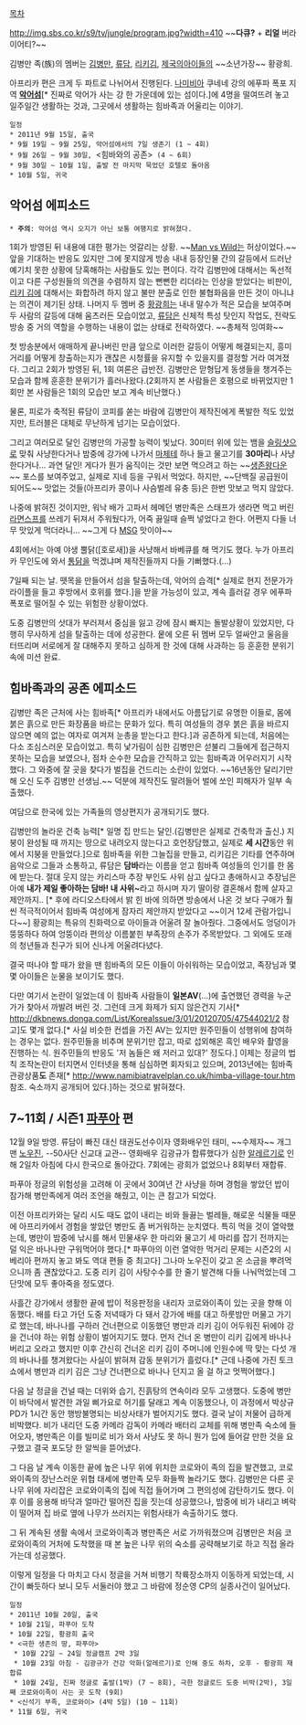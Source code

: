 [[목차]]

http://img.sbs.co.kr/s9/tv/jungle/program.jpg?width=410
~~'''다큐?''' + '''리얼''' 버라이어티?~~

김병만 족(族)의 멤버는 [[김병만]], [[류담]], [[리키김]], [[제국의아이들]]의 ~~소년가장~~ 황광희.

아프리카 편은 크게 두 파트로 나뉘어서 진행된다. [[나미비아]] 쿠네네 강의 에푸파 폭포 지역 '''[[악어]]섬'''[* 진짜로 악어가 사는 강 한 가운데에 있는 섬이다.]에 4명을 떨여뜨려 놓고 일주일간 생활하는 것과, 그곳에서 생활하는 힘바족과 어울리는 이야기.

 일정
 * 2011년 9월 15일, 출국
 * 9월 19일 ~ 9월 25일, 악어섬에서의 7일 생존기 (1 ~ 4회)
 * 9월 26일 ~ 9월 30일, <힘바와의 공존> (4 ~ 6회)
 * 9월 30일 ~ 10월 1일, 출발 전 마지막 묵었던 호텔로 돌아옴
 * 10월 5일, 귀국

== 악어섬 에피소드 ==
 * '''주의''': 악어섬 역시 오지가 아닌 보통 여행지로 밝혀졌다.

1회가 방영된 뒤 내용에 대한 평가는 엇갈리는 상황. ~~[[Man vs Wild]]는 허상이었다.~~ 앞을 기대하는 반응도 있지만 그에 못지않게 방송 내내 등장인물 간의 갈등에서 드러난 예기치 못한 상황에 당혹해하는 사람들도 있는 편이다. 각각 김병만에 대해서는 독선적이고 다른 구성원들의 의견을 수렴하지 않는 뻔뻔한 리더라는 인상을 받았다는 비판이, [[리키 김]]에 대해서는 화합하려 하지 않고 불만 분출로 인한 불협화음을 만든 것이 아니냐는 의견이 제기된 상태. 나머지 두 멤버 중 [[황광희]]는 내내 말수가 적은 모습을 보여주며 두 사람의 갈등에 대해 움츠러든 모습이었고, [[류담]]은 신체적 특성 탓인지 작업도, 전략도 방송 중 거의 역할을 수행하는 내용이 없는 상태로 전락하였다. ~~총체적 잉여화~~

첫 방송분에서 애매하게 끝나버린 만큼 앞으로 이러한 갈등이 어떻게 해결되는지, 흥미거리를 어떻게 창출하는지가 괜찮은 시청률을 유지할 수 있을지를 결정할 거라 여겨졌다. 그리고 2회가 방영된 뒤, 1회 여론은 급반전. 김병만은 맏형답게 동생들을 챙겨주는 모습과 함께 훈훈한 분위기가 흘러나왔다.(2회까지 본 사람들은 호평으로 바뀌었지만 1회만 본 사람들은 1회의 모습만 보고 계속 비난했다.)

물론, 피로가 축적된 류담이 코피를 쏟는 바람에 김병만이 제작진에게 폭발한 적도 있었지만, 트러블은 대체로 무난하게 넘기는 모습이었다.

그리고 여러모로 달인 김병만의 가공할 능력이 빛났다. 30미터 위에 있는 뱀을 [[슬링샷]]으로 맞춰 사냥한다거나 밤중에 강가에 나가서 [[마체테]] 하나 들고 물고기를 '''30마리'''나 사냥한다거나… 과연 달인! 게다가 뭔가 움직이는 것만 보면 먹으려고 하는 ~~[[생존왕]]다운~~ 포스를 보여주었고, 실제로 지네 등을 구워서 먹었다. 하지만, ~~단백질 공급원이 되어도~~ 맛없는 것들(아프리카 콩이나 사슴벌레 유충 등)은 한번 맛보고 먹지 않았다.

나중에 밝혀진 것이지만, 워낙 배가 고파서 헤메던 병만족은 스태프가 생라면 먹고 버린 [[라면스프]]를 쓰레기 뒤져서 주워뒀다가, 어죽 끓일때 슬쩍 넣었다고 한다. 어쩐지 다들 너무 맛있게 먹더라니… ~~그게 다 [[MSG]] 맛이야~~

4회에서는 아예 야생 뿔닭([호로새])을 사냥해서 바베큐를 해 먹기도 했다. 누가 아프리카 무인도에 와서 [[통닭]]을 먹겠냐며 제작진들까지 다들 기뻐했다.(…)

7일째 되는 날. 뗏목을 만들어서 섬을 탈출하는데, 악어의 습격[* 실제로 현지 전문가가 라이플을 들고 후방에서 호위를 했다.]을 받을 가능성이 있고, 계속 흘러갈 경우 에푸파 폭포로 떨어질 수 있는 위험한 상황이었다.

도중 김병만의 삿대가 부러져서 중심을 잃고 강에 잠시 빠지는 돌발상황이 있었지만, 다행히 무사하게 섬을 탈출하는 데에 성공한다. 뭍에 오른 뒤 멤버 모두 얼싸안고 울음을 터뜨리며 서로에게 잘 대해주지 못하고 심하게 한 것에 대해 사과하는 등 훈훈한 분위기 속에 미션 완료.

== 힘바족과의 공존 에피소드 ==
김병만 족은 근처에 사는 힘바족[* 아프리카 내에서도 아름답기로 유명한 이들로, 몸에 붉은 흙으로 만든 화장품을 바르는 문화가 있다. 특히 여성들의 경우 붉은 흙을 바르지 않으면 예의 없는 여자로 여겨져 눈총을 받는다고 한다.]과 공존하게 되는데, 처음에는 다소 조심스러운 모습이었고. 특히 낯가림이 심한 김병만은 섣불리 그들에게 접근하지 못하는 모습을 보였으나, 점차 순수한 모습을 간직하고 있는 힘바족과 어우러지기 시작했다. 그 와중에 잘 곳을 찾다가 벌집을 건드리는 소란이 있었다. ~~16년동안 달리기만 해 오신 도주 김병만 선생님.~~ 덕분에 제작진도 말려들어 벌에 쏘인 피해자가 일부 속출했다.

여담으로 한국에 있는 가족들의 영상편지가 공개되기도 했다.

김병만의 놀라운 건축 능력[* 일명 집 만드는 달인.(김병만은 실제로 건축학과 출신.) 지붕이 완성될 때 까지는 땅으로 내려오지 않는다고 호언장담했고, 실제로 '''세 시간'''동안 위에서 지붕을 만들었다.]으로 힘바족을 위한 그늘집을 만들고, 리키김은 기타를 연주하며 음악으로 그들과 소통하고, 류담은 '''담바'''라는 이름을 얻고 힘바족 여성들의 인기를 한 몸에 받는다. 절대 웃지 않는 카리스마 추장 부인도 사위 삼고 싶다고 총애하시고 추장님은 아예 '''내가 제일 좋아하는 담바! 내 사위~'''라고 하시며 자기 딸이랑 결혼해서 함께 살자고 제안까지.. [* 후에 라디오스타에서 밝 힌 바에 의하면 방송에서 나온 것 보다 구애가 훨씬 적극적이어서 힘바족 여성에게 잠자리 제안까지 받았다고 ~~이거 12세 관람가입니다~~] 황광희는 특유의 친화력으로 아이들과 어울려 잘 놀아줬다. 그중에서도 엉덩이가 뚱뚱하다 하여 엉뚱이라 편의상 이름붙힌 부족장의 손주가 주목받았다. 그 외에도 또래의 청년들과 친구가 되어 신나게 어울려다녔다.

결국 떠나야 할 때가 왔을 땐 힘바족의 모든 이들이 아쉬워하는 모습이었고, 족장님과 몇몇 아이들은 눈물을 보이기도 했다.

다만 여기서 논란이 일었는데 이 힘바족 사람들이 '''일본AV'''(…)에 출연했던 경력을 누군가가 찾아서 까발려 버린 것. 그런데 크게 화제가 되지 않은건지 기사[* http://dkbnews.donga.com/List/KoreaIssue/3/01/20120705/47544021/2 참고]도 몇개 없다.[* 사실 비슷한 컨셉을 가진 AV는 있지만 원주민들이 성행위에 참여하는 경우는 없다. 원주민들을 비추며 분위기만 잡고, 따로 섭외해온 흑인 배우와 촬영을 진행하는 식. 원주민들의 반응도 '저 놈들은 왜 저러고 있대?' 정도다.] 이제는 정글의 법칙 조작논란이 터지면서 인터넷을 통해 심심하면 회자되고 있으며, 2013년에는 힘바족 관광상품'''도''' 존재[* http://www.namibiatravelplan.co.uk/himba-village-tour.htm 참조. 숙소까지 공개되어 있다.]하는 것으로 밝혀졌다.

== 7~11회 / 시즌1 [[파푸아]] 편 ==
12월 9일 방영. 류담이 빠진 대신 태권도선수이자 영화배우인 태미, ~~수제자~~ 개그맨 [[노우진]], --50사단 신교대 교관-- 영화배우 김광규가 합류했다가 심한 [[알레르기]]로 인해 2일차 아침에 다시 한국으로 돌아갔다. 7회에는 광희가 없었으나 8회부터 재합류.

파푸아 정글의 위험성을 고려해 이 곳에서 30여년 간 사냥을 하며 경험을 쌓았던 밥이 참가해 병만족에게 여러 조언을 해줬고, 이는 큰 참고가 되었다.

이전 아프리카와는 달리 시도 때도 없이 내리는 비와 들끓는 벌레들, 해로운 식물들 때문에 아프리카에서 경험을 쌓았던 병만도 좀 버거워하는 눈치였다. 특히 먹을 것이 열악했는데, 병만이 밤중에 낚시를 해서 민물새우 한 마리와 물고기 세 마리를 잡기 전까지는 덜 익은 바나나만 구워먹어야 했다.[* 파푸아의 이런 열악한 먹거리 문제는 시즌2의 시베리아 편까지 놓고 봐도 역대 편들 중 최고다] 그나마 노우진이 갖고 온 소금을 뿌려먹으니까 좀 괜찮았다고. 도중 리키 김이 사탕수수를 한 줄기 발견해 다들 나눠먹었는데 그 단맛에 모두 좋아죽을 정도였다.

사흘간 강가에서 생활한 끝에 밥이 적응판정을 내리자 코로와이족이 있는 곳을 향해 이동했다. 배를 타고 가던 도중 저녁때가 다 돼서 강가에 배를 대고 하룻밤만 머물고 가기로 했는데, 바나나를 구하러 건너편으로 이동했던 병만과 리키 김이 어두워진 뒤에야 강을 건너야 하는 위험 상황이 벌어지기도 했다. 먼저 건너 온 병만이 리키 김에게 바나나 버리고 오라고 했지만 이후 간신히 건너온 리키 김이 주머니에 인원수에 딱 맞는 다섯 개의 바나나를 챙겨왔다는 사실이 밝혀져 감동 분위기가 흘렀다.[* 근데 나중에 가진 토크쇼에서 병만과 리키 김은 그냥 건너편으로 바나나 던지고 올 걸 하고 멋쩍어했다.]

다음 날 정글을 건널 때는 더위와 습기, 진흙탕의 연속이라 모두 고생했다. 도중에 병만이 바닥에서 발견한 과일 삐가요로 허기를 달래고 계속 이동했으나, 이 과정에서 박상규 PD가 1시간 동안 행방불명되는 비상사태가 벌어지기도 했다. 결국 날이 저물어 급하게 비박했다. 비가 내리던 도중 카메라 감독이 카메라 배터리 교체를 위해 병만족 숙소에 들어오자, 병만족은 이를 빌미로 비가 와서 사냥도 못 하니 뭔가 입에 들어갈 만한 것을 요구했고 결국 포도당 한 알씩을 뜯어냈다.

그 다음 날 계속 이동한 끝에 높은 나무 위에 위치한 코로와이 족의 집을 발견했고, 코로와이족의 장난스러운 위협 태세에 병만족 모두 화들짝 놀라기도 했다. 김병만은 다른 곳 나무 위에 자리잡은 코로와이족의 집에 직접 들어가며 그 편의성에 감탄하기도 했다. 이후 이를 응용해 바닥과 얼마간 떨어진 집을 짓는데 성공했으나, 밤중에 비가 내리고 벼락이 떨어져 집 바로 옆에 나무가 쓰러지는 위험사태가 속출하기도 했다.

그 뒤 계속된 생활 속에서 코로와이족과 병만족은 서로 가까워졌으며 김병만은 처음 코로와이족의 거처에 도착했을 때 본 높은 나무 위의 숙소를 공략해보기로 하고 직접 올라가는데 성공했다.

이렇게 일정을 다 마치고 다시 정글을 거쳐 비행기 착륙장소까지 이동하게 되었는데, 시간이 빠듯하다 보니 모두 서둘러야 했고 그 바람에 정순영 CP의 실종사건이 일어났다.

 일정
 * 2011년 10월 20일, 출국
 * 10월 21일, 파푸아 도착
 * 10월 22일, 황광희 출국
 * <극한 생존의 땅, 파푸아>
  * 10월 22일 ~ 24일 정글캠프 2박 3일
  * 10월 23일 아침 - 김광규가 건강 악화(알레르기)로 인해 중도 하차, 오후 - 황광희 재합류
  * 10월 24일, 진짜 정글로 출발(1박) (7 ~ 8회), 극한 정글로드 도중 비박(2박), 3일째 코로와이족이 사는 곳 도착 (9회)
 * <신석기 부족, 코로와이> (4박 5일) (10 ~ 11회)
 * 11월 6일, 귀국
